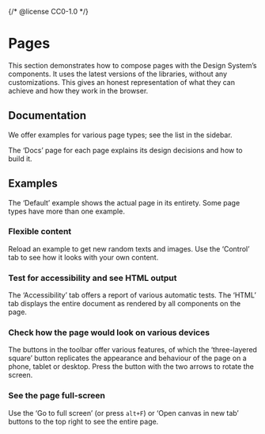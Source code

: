 {/* @license CC0-1.0 */}


<Meta title="Pages/Introduction" />

# Pages

This section demonstrates how to compose pages with the Design System’s components.
It uses the latest versions of the libraries, without any customizations.
This gives an honest representation of what they can achieve and how they work in the browser.

## Documentation

We offer examples for various page types; see the list in the sidebar.

The ‘Docs’ page for each page explains its design decisions and how to build it.

## Examples

The ‘Default’ example shows the actual page in its entirety.
Some page types have more than one example.

### Flexible content

Reload an example to get new random texts and images.
Use the ‘Control’ tab to see how it looks with your own content.

### Test for accessibility and see HTML output

The ‘Accessibility’ tab offers a report of various automatic tests.
The ‘HTML’ tab displays the entire document as rendered by all components on the page.

### Check how the page would look on various devices

The buttons in the toolbar offer various features, of which the ‘three-layered square’ button replicates the appearance and behaviour of the page on a phone, tablet or desktop.
Press the button with the two arrows to rotate the screen.

### See the page full-screen

Use the ‘Go to full screen’ (or press `alt+F`) or ‘Open canvas in new tab’ buttons to the top right to see the entire page.
